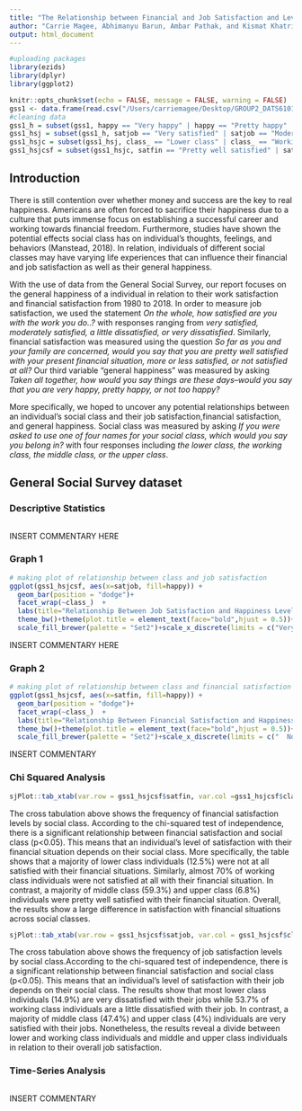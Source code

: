 ```yaml
---
title: "The Relationship between Financial and Job Satisfaction and Levels of Happiness Among Different Social Classes "
author: "Carrie Magee, Abhimanyu Barun, Ambar Pathak, and Kismat Khatri"
output: html_document
---
```


```r
#uploading packages
library(ezids)
library(dplyr)
library(ggplot2)

knitr::opts_chunk$set(echo = FALSE, message = FALSE, warning = FALSE)
gss1 <- data.frame(read.csv("/Users/carriemagee/Desktop/GROUP2_DATS6101_MIDTERM_PROJECT/GSS.csv"))
#cleaning data
gss1_h = subset(gss1, happy == "Very happy" | happy == "Pretty happy" | happy == "Not too happy")
gss1_hsj = subset(gss1_h, satjob == "Very satisfied" | satjob == "Moderately satisfied" | satjob == "A little dissatisfied" | satjob == "Very dissatisfied")
gss1_hsjc = subset(gss1_hsj, class_ == "Lower class" | class_ == "Working class" | class_ == "Middle class" | class_ == "Upper class")
gss1_hsjcsf = subset(gss1_hsjc, satfin == "Pretty well satisfied" | satfin == "More or less satisfied" | satfin == "Not satisfied at all")
```


## Introduction

  There is still contention over whether money and success are the key to real happiness. Americans are often forced to sacrifice their happiness due to a culture that puts immense focus on establishing a successful career and working towards financial freedom. Furthermore, studies have shown the potential effects social class has on individual’s thoughts, feelings, and behaviors (Manstead, 2018). In relation, individuals of different social classes may have varying life experiences that can influence their financial and job satisfaction as well as their general happiness. 
  
  With the use of data from the General Social Survey, our report focuses on the general happiness of a individual in relation to their work satisfaction and financial satisfaction from 1980 to 2018. In order to measure job satisfaction, we used the statement *On the whole, how satisfied are you with the work you do..?* with responses ranging from *very satisfied, moderately satisfied, a little dissatisfied, or very dissatisfied*. Similarly, financial satisfaction was measured using the question *So far as you and your family are concerned, would you say that you are pretty well satisfied with your present financial situation, more or less satisfied, or not satisfied at all?* Our third variable "general happiness" was measured by asking *Taken all together, how would you say things are these days--would you say that you are very happy, pretty happy, or not too happy?*
  
  More specifically, we hoped to uncover any potential relationships between an individual's social class and their job satisfaction,financial satisfaction, and general happiness. Social class was measured by asking *If you were asked to use one of four names for your social class, which would you say you belong in?* with four responses including *the lower class, the working class, the middle class, or the upper class*. 
  

## General Social Survey dataset

### Descriptive Statistics
```r

```

INSERT COMMENTARY HERE

### Graph 1
```r
# making plot of relationship between class and job satisfaction
ggplot(gss1_hsjcsf, aes(x=satjob, fill=happy)) +
  geom_bar(position = "dodge")+
  facet_wrap(~class_)  +
  labs(title="Relationship Between Job Satisfaction and Happiness Levels by Social Class",x="Job Satisfaction", y = "Frequency",fill="Level of Happiness")+
  theme_bw()+theme(plot.title = element_text(face="bold",hjust = 0.5))+
  scale_fill_brewer(palette = "Set2")+scale_x_discrete(limits = c("Very dissatisfied","A little dissatisfied", " Moderately satisfied","Very satisfied"))
```


INSERT COMMENTARY HERE

### Graph 2
```r
# making plot of relationship between class and financial satisfaction
ggplot(gss1_hsjcsf, aes(x=satfin, fill=happy)) +
  geom_bar(position = "dodge")+
  facet_wrap(~class_)  +
  labs(title="Relationship Between Financial Satisfaction and Happiness Levels by Social Class",x="Financial Satisfaction", y = "Frequency",fill="Level of Happiness")+
  theme_bw()+theme(plot.title = element_text(face="bold",hjust = 0.5))+
  scale_fill_brewer(palette = "Set2")+scale_x_discrete(limits = c("  Not satisfied at all","More or less satisfied","Pretty well satisfied"),guide = guide_axis(n.dodge=2))
```

INSERT COMMENTARY


### Chi Squared Analysis
```r
sjPlot::tab_xtab(var.row = gss1_hsjcsf$satfin, var.col =gss1_hsjcsf$class_, title = "Financial Satisfaction by Social Class Crosstabulation",var.labels = c("Financial Satisfaction","Social Class"), show.row.prc = TRUE,emph.total = TRUE)
```

The cross tabulation above shows the frequency of financial satisfaction levels by social class. According to the chi-squared test of independence, there is a significant relationship between financial satisfaction and social class (p<0.05). This means that an individual's level of satisfaction with their financial situation depends on their social class. More specifically, the table shows that a majority of lower class individuals (12.5%) were not at all satisfied with their financial situations. Similarly, almost 70% of working class individuals were not satisfied at all with their financial situation. In contrast, a majority of middle class (59.3%) and upper class (6.8%) individuals were pretty well satisfied with their financial situation. Overall, the results show a large difference in satisfaction with financial situations across social classes.

```r
sjPlot::tab_xtab(var.row = gss1_hsjcsf$satjob, var.col = gss1_hsjcsf$class_,title = "Job Satisfaction by Social Class Crosstabulation",var.labels = c("Job Satisfaction ","Social Class"), show.row.prc = TRUE,emph.total = TRUE)
```

The cross tabulation above shows the frequency of job satisfaction levels by social class.According to the chi-squared test of independence, there is a significant relationship between financial satisfaction and social class (p<0.05). This means that an individual's level of satisfaction with their job depends on their social class. The results show that most lower class individuals (14.9%) are very dissatisfied with their jobs while 53.7% of working class individuals are a little dissatisfied with their job. In contrast, a majority of middle class (47.4%) and upper class (4%) individuals are very satisfied with their jobs. Nonetheless, the results reveal a divide between lower and working class individuals and middle and upper class individuals in relation to their overall job satisfaction. 


### Time-Series Analysis
```r

```


INSERT COMMENTARY
